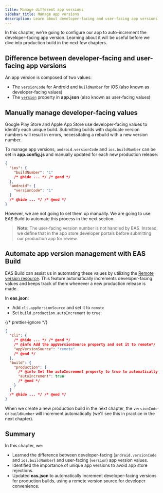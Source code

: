 ```yaml
---
title: Manage different app versions
sidebar_title: Manage app versions
description: Learn about developer-facing and user-facing app versions and how to manage them automatically.
---
```



In this chapter, we're going to configure our app to auto-increment the developer-facing app version. Learning about it will be useful before we dive into production build in the next few chapters.

## Difference between developer-facing and user-facing app versions

An app version is composed of two values:

- The `versionCode` for Android and `buildNumber` for iOS (also known as developer-facing values)
- The [`version`](/versions/latest/config/app/#version) property in **app.json** (also known as user-facing values)

## Manually manage developer-facing values

Google Play Store and Apple App Store use developer-facing values to identify each unique build. Submitting builds with duplicate version numbers will result in errors, necessitating a rebuild with a new version number.

To manage app versions, `android.versionCode` and `ios.buildNumber` can be set in **app.config.js** and manually updated for each new production release:

```json app.config.js
{
  "ios": {
    "buildNumber": "1"
    /* @hide ... */ /* @end */
  },
  "android": {
    "versionCode": "1"
  }
  /* @hide ... */ /* @end */
}
```

However, we are not going to set them up manually. We are going to use EAS Build to automate this process in the next section.

> **Note**: The user-facing version number is not handled by EAS. Instead, we define that in the app store developer portals before submitting our production app for review.

## Automate app version management with EAS Build

EAS Build can assist us in automating these values by utilizing the [Remote version resource](/build-reference/app-versions/#remote-version-source). This feature automatically increments developer-facing values and keeps track of them whenever a new production release is made.

In **eas.json**:

- Add `cli.appVersionSource` and set it to `remote`
- Set `build.production.autoIncrement` to `true`:

{/* prettier-ignore */}
```json eas.json
{
  "cli": {
    /* @hide ... */ /* @end */
    /* @info Add the appVersionSource property and set it to remote*/
    "appVersionSource": "remote"
    /* @end */
  },
  "build": {
    "production": {
      /* @info Set the autoIncrement property to true to automatically increment the versionCode or buildNumber */
      "autoIncrement": true
      /* @end */
    }
  }
  /* @hide ... */ /* @end */
}
```

When we create a new production build in the next chapter, the `versionCode` or `buildNumber` will increment automatically (we'll see this in practice in the next chapter).

## Summary

In this chapter, we:

- Learned the difference between developer-facing (`android.versionCode` and `ios.buildNumber`) and user-facing (`version`) app version values.
- Identified the importance of unique app versions to avoid app store rejections.
- Updated **eas.json** to automatically increment developer-facing versions for production builds, using a remote version source for developer convenience.

<BoxLink
  title="Create a production build for Android"
  Icon={BookOpen02Icon}
  description="In the next chapter, learn about the process of creating a production build for Android."
  href="/tutorial/eas/android-production-build/"
/>
